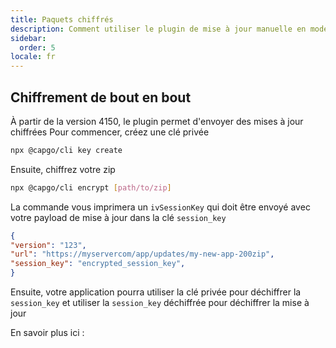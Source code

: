 ```yaml
---
title: Paquets chiffrés
description: Comment utiliser le plugin de mise à jour manuelle en mode auto-hébergé
sidebar:
  order: 5
locale: fr
---
```



## Chiffrement de bout en bout

À partir de la version 4150, le plugin permet d'envoyer des mises à jour chiffrées
Pour commencer, créez une clé privée
```bash title='Create a private key'
npx @capgo/cli key create
```

Ensuite, chiffrez votre zip
```bash title="Encrypt bundled zip"
npx @capgo/cli encrypt [path/to/zip]
```

La commande vous imprimera un `ivSessionKey` qui doit être envoyé avec votre payload de mise à jour dans la clé `session_key`

```json
{
"version": "123",
"url": "https://myservercom/app/updates/my-new-app-200zip",
"session_key": "encrypted_session_key",
}
```
Ensuite, votre application pourra utiliser la clé privée pour déchiffrer la `session_key` et utiliser la `session_key` déchiffrée pour déchiffrer la mise à jour

En savoir plus ici :

<LinkCard
	title="Mises à jour en direct auto-hébergées"
	href="https://capgo.app/blog/self-hosted-live-updates/"
/>
